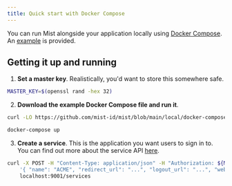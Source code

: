```yaml
---
title: Quick start with Docker Compose
---
```


You can run Mist alongside your application locally using [Docker Compose](https://docs.docker.com/compose/).
An [example](https://github.com/mist-id/mist/blob/main/local/docker-compose.yml) is provided.

## Getting it up and running

1. **Set a master key**. Realistically, you'd want to store this somewhere safe.

```bash
MASTER_KEY=$(openssl rand -hex 32)
```

2. **Download the example Docker Compose file and run it**.

```bash
curl -LO https://github.com/mist-id/mist/blob/main/local/docker-compose.yml

docker-compose up
```

3. **Create a service**. This is the application you want users to sign in to. You can find out more about the service API [here](/api-reference/services).

```bash
curl -X POST -H "Content-Type: application/json" -H "Authorization: ${MASTER_KEY}" --raw-data \
    '{ "name": "ACME", "redirect_url": "...", "logout_url": "...", "webhook_url": "..." }' \
    localhost:9001/services
```
